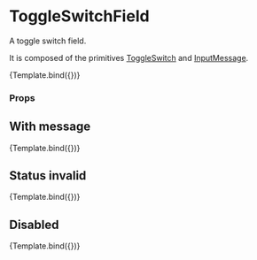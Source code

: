 
<Meta title="Components/Form/ToggleSwitchField" component={ToggleSwitchField} />

# ToggleSwitchField

A toggle switch field.

It is composed of the primitives [ToggleSwitch](../?path=/docs/components-form-primitive-toggleswitch--default-story) and [InputMessage](../?path=/docs/components-form-primitive-inputmessage--default-story).


<Canvas>
  <Story
    name="Default"
    args={{
      label: 'Airplane mode',
    }}
    argTypes={{
      disabled: { type: 'boolean' },
      required: { type: 'boolean' },
    }}
  >
    {Template.bind({})}
  </Story>
</Canvas>

### Props

<ArgsTable story="Default" />

## With message

<Canvas>
  <Story
    name="With message"
    args={{
      label: 'Label',
      message: 'This is the message',
    }}
  >
    {Template.bind({})}
  </Story>
</Canvas>

## Status invalid

<Canvas>
  <Story
    name="Status invalid"
    args={{
      label: 'Label',
      message: 'This is the message',
      status: Status.invalid,
    }}
  >
    {Template.bind({})}
  </Story>
</Canvas>

## Disabled

<Canvas>
  <Story
    name="Disabled"
    args={{
      label: 'Label',
      message: 'This is the message',
      disabled: true,
    }}
  >
    {Template.bind({})}
  </Story>
</Canvas>
